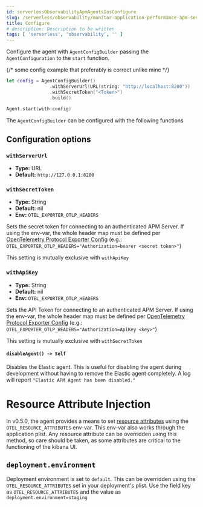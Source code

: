 ```yaml
---
id: serverlessObservabilityApmAgentsIosConfigure
slug: /serverless/observability/monitor-application-performance-apm-send-traces-to-elastic-ios-configure
title: Configure
# description: Description to be written
tags: [ 'serverless', 'observability', '' ]
---
```



<div id="configuration"></div>

Configure the agent with `AgentConfigBuilder` passing the `AgentConfiguration` to the `start` function.

{/* some config example that preferably is correct unlike mine */}

```swift
let config = AgentConfigBuilder()
                .withServerUrl(URL(string: "http://localhost:8200"))
                .withSecretToken("<Token>")
                .build()

Agent.start(with:config)
```

The `AgentConfigBuilder` can be configured with the following functions

<div id="configuration-options"></div>

## Configuration options

<div id="withServerUrl"></div>

### `withServerUrl`

* **Type:** URL
* **Default:** `http://127.0.0.1:8200`

<div id="secretToken"></div>

### `withSecretToken`
* **Type:** String
* **Default:** nil
* **Env:** `OTEL_EXPORTER_OTLP_HEADERS`

Sets the secret token for connecting to an authenticated APM Server. If using the env-var, the whole header map must be defined per [OpenTelemetry Protocol Exporter Config](https://github.com/open-telemetry/opentelemetry-specification/blob/main/specification/protocol/exporter.md) (e.g.: `OTEL_EXPORTER_OTLP_HEADERS="Authorization=bearer <secret token>"`)

This setting is mutually exclusive with `withApiKey`

<div id="withApiKey"></div>

### `withApiKey`
* **Type:** String
* **Default:** nil
* **Env:** `OTEL_EXPORTER_OTLP_HEADERS`

Sets the API Token for connecting to an authenticated APM Server. If using the env-var, the whole header map must be defined per [OpenTelemetry Protocol Exporter Config](https://github.com/open-telemetry/opentelemetry-specification/blob/main/specification/protocol/exporter.md) (e.g.: `OTEL_EXPORTER_OTLP_HEADERS="Authorization=ApiKey <key>"`)

This setting is mutually exclusive with `withSecretToken`

<div id="disableAgent"></div>

#### `disableAgent() -> Self`
Disables the Elastic agent. This is useful for disabling the agent during development without having to remove the Elastic agent completely. A log will report `"Elastic APM Agent has been disabled."`

<div id="resourceAttributeInjection"></div>

# Resource Attribute Injection
In v0.5.0, the agent provides a means to set [resource attributes](https://github.com/open-telemetry/opentelemetry-specification/blob/main/specification/resource/sdk.md#specifying-resource-information-via-an-environment-variable) using the `OTEL_RESOURCE_ATTRIBUTES` env-var. This env-var also works through the application plist. Any resource attribute  can be overridden using this method, so care should be taken, as some attributes are critical to the functioning of the kibana UI.

<div id="deplyoment-environment"></div>

## `deployment.environment`
Deployment environment is set to `default`. This can be overridden using the `OTEL_RESOURCE_ATTRIBUTES` set in your deployment's plist. Use the field key as `OTEL_RESOURCE_ATTRIBUTES` and the value as `deployment.environment=staging`
